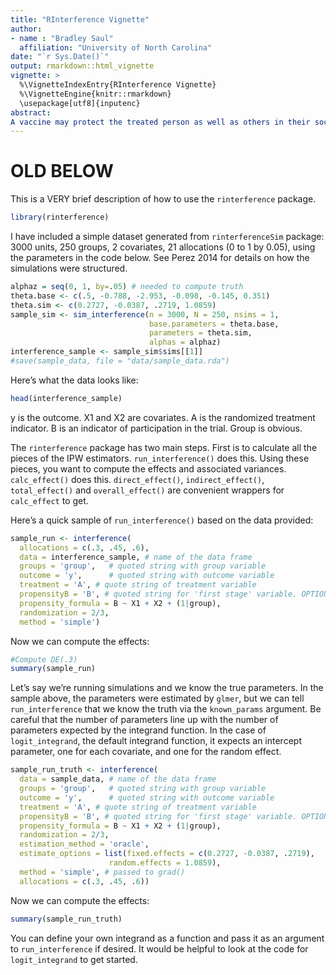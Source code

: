 ```yaml
---
title: "RInterference Vignette"
author: 
- name : "Bradley Saul"
  affiliation: "University of North Carolina"
date: "`r Sys.Date()`"
output: rmarkdown::html_vignette
vignette: >
  %\VignetteIndexEntry{RInterference Vignette}
  %\VignetteEngine{knitr::rmarkdown}
  \usepackage[utf8]{inputenc}
abstract:  
A vaccine may protect the treated person as well as others in their social network. ANOTHER EXAMPLE. In causal inference, this phenomena is known as interference: the treatment of one unit affects the outcomes of other units. Stratified interference assumes that (a) individuals can be grouped such that no interference occurs between groups and (b) an individual's outcome depends on the proportion treated within their group. The R package described in this paper, rinterference, uses group-level inverse probability weights (IPW) to compute causal effect estimates. Examples from political sciences and infectious disease illustrate use of the package. Out-of-the-box tools offer a range of options, but researchers can also define their own functions to define the group-level propensity score.
---
```



# OLD BELOW

This is a VERY brief description of how to use the `rinterference` package.

```r
library(rinterference)
```

I have included a simple dataset generated from `rinterferenceSim` package: 3000 units, 250 groups, 2 covariates, 21 allocations (0 to 1 by 0.05), using the parameters in the code below. See Perez 2014 for details on how the simulations were structured.


```r
alphaz = seq(0, 1, by=.05) # needed to compute truth
theta.base <- c(.5, -0.788, -2.953, -0.098, -0.145, 0.351)
theta.sim <- c(0.2727, -0.0387, .2719, 1.0859)
sample_sim <- sim_interference(n = 3000, N = 250, nsims = 1, 
                               base.parameters = theta.base, 
                               parameters = theta.sim,
                               alphas = alphaz)
interference_sample <- sample_sim$sims[[1]]
#save(sample_data, file = "data/sample_data.rda")
```

Here's what the data looks like:
```r
head(interference_sample)
```

y is the outcome. X1 and X2 are covariates. A is the randomized treatment indicator. B is an indicator of participation in the trial. Group is obvious.

The `rinterference` package has two main steps. First is to calculate all the pieces of the IPW estimators. `run_interference()` does this. Using these pieces, you want to compute the effects and associated variances. `calc_effect()` does this. `direct_effect()`, `indirect_effect()`, `total_effect()` and `overall_effect()` are convenient wrappers for `calc_effect` to get.

Here's a quick sample of `run_interference()` based on the data provided:
```r
sample_run <- interference(
  allocations = c(.3, .45, .6),
  data = interference_sample, # name of the data frame
  groups = 'group',   # quoted string with group variable
  outcome = 'y',      # quoted string with outcome variable
  treatment = 'A', # quote string of treatment variable
  propensityB = 'B', # quoted string for 'first stage' variable. OPTIONAL.
  propensity_formula = B ~ X1 + X2 + (1|group),
  randomization = 2/3,
  method = 'simple')
```

Now we can compute the effects:

```r
#Compute DE(.3)
summary(sample_run)
```

Let's say we're running simulations and we know the true parameters. In the sample above, the parameters were estimated by `glmer`, but we can tell `run_interference` that we know the truth via the `known_params` argument. Be careful that the number of parameters line up with the number of parameters expected by the integrand function. In the case of `logit_integrand`, the default integrand function, it expects an intercept parameter, one for each covariate, and one for the random effect. 

```r
sample_run_truth <- interference(
  data = sample_data, # name of the data frame
  groups = 'group',   # quoted string with group variable
  outcome = 'y',      # quoted string with outcome variable
  treatment = 'A', # quote string of treatment variable
  propensityB = 'B', # quoted string for 'first stage' variable. OPTIONAL.
  propensity_formula = B ~ X1 + X2 + (1|group),
  randomization = 2/3,
  estimation_method = 'oracle',
  estimate_options = list(fixed.effects = c(0.2727, -0.0387, .2719), 
                      random.effects = 1.0859),
  method = 'simple', # passed to grad()
  allocations = c(.3, .45, .6))
```

Now we can compute the effects:

```r
summary(sample_run_truth)
```

You can define your own integrand as a function and pass it as an argument to `run_interference` if desired. It would be helpful to look at the code for `logit_integrand` to get started. 